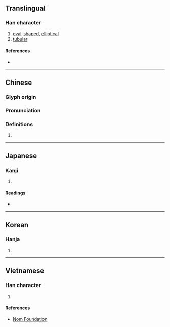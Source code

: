 {{also|椭|楕}}
{{character info/new}}
==Translingual==

===Han character===
{{Han char|rn=75|rad=木|as=12|sn=16|four=44927|canj=DNLB|ids=⿰木隋}}

# [[oval]]-[[shape]]d, [[elliptical]]
# [[tubular]]

====References====
* {{Han ref|kx=0554.120|dkj=15565|dj=0943.030|hdz=21285.070|uh=6A62|ud=27234|bh=BEF2|bd=48882}}

----

==Chinese==
{{zh-forms|s=椭}}

===Glyph origin===
{{Han etym}}

===Pronunciation===
{{zh-pron
|m=tuǒ
|c=to5
|mn=thó/thò
|mc=y
|oc=y
|ma=
|cat=a
}}

===Definitions===
{{zh-hanzi}}

# {{rfdef|lang=zh}}

----

==Japanese==

===Kanji===
{{ja-kanji|grade=|rs=木12}}

# {{defn|lang=ja|sort=木12}}

====Readings====
* {{ja-readings|goon=[[た]] (ta)|kanon=[[た]] (ta)|kanyoon=[[だ]] (da)|kun=[[こばんが]] (kobanga)}}

----

==Korean==

===Hanja===
{{ko-hanja|hangeul=타|eumhun=|rv=ta|mr=t'a|y=tha}}

# {{defn|lang=ko|sort=木12}}

----

==Vietnamese==

===Han character===
{{vi-readings|rs=木12| hanviet = [[thoả]], [[thoã]]}}

# {{defn|lang=vi|sort=木12}}

====References====
* [http://nomfoundation.org/common/nom_details.php?codepoint=6a62 Nom Foundation]